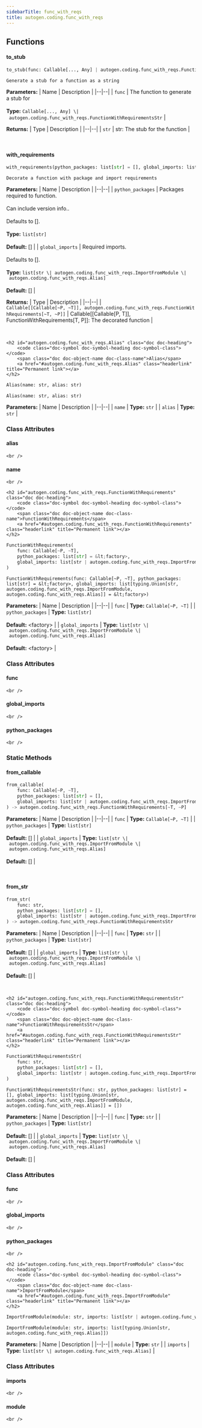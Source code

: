 ```yaml
---
sidebarTitle: func_with_reqs
title: autogen.coding.func_with_reqs
---
```


## Functions

<code class="doc-symbol doc-symbol-heading doc-symbol-function"></code>
#### to_stub
<a href="#autogen.coding.func_with_reqs..to_stub" class="headerlink" title="Permanent link"></a>

```python
to_stub(func: Callable[..., Any] | autogen.coding.func_with_reqs.FunctionWithRequirementsStr) -> str
```

    Generate a stub for a function as a string

<b>Parameters:</b>
| Name | Description |
|--|--|
| `func` | The function to generate a stub for<br/><br/>**Type:** `Callable[..., Any] \| autogen.coding.func_with_reqs.FunctionWithRequirementsStr` |

<b>Returns:</b>
| Type | Description |
|--|--|
| `str` | str: The stub for the function |

<br />

<code class="doc-symbol doc-symbol-heading doc-symbol-function"></code>
#### with_requirements
<a href="#autogen.coding.func_with_reqs..with_requirements" class="headerlink" title="Permanent link"></a>

```python
with_requirements(python_packages: list[str] = [], global_imports: list[str | autogen.coding.func_with_reqs.ImportFromModule | autogen.coding.func_with_reqs.Alias] = []) -> Callable[[Callable[~P, ~T]], autogen.coding.func_with_reqs.FunctionWithRequirements[~T, ~P]]
```

    Decorate a function with package and import requirements

<b>Parameters:</b>
| Name | Description |
|--|--|
| `python_packages` | Packages required to function.<br/><br/>Can include version info..<br/><br/>Defaults to [].<br/><br/>**Type:** `list[str]`<br/><br/>**Default:** [] |
| `global_imports` | Required imports.<br/><br/>Defaults to [].<br/><br/>**Type:** `list[str \| autogen.coding.func_with_reqs.ImportFromModule \| autogen.coding.func_with_reqs.Alias]`<br/><br/>**Default:** [] |

<b>Returns:</b>
| Type | Description |
|--|--|
| `Callable[[Callable[~P, ~T]], autogen.coding.func_with_reqs.FunctionWithRequirements[~T, ~P]]` | Callable[[Callable[P, T]], FunctionWithRequirements[T, P]]: The decorated function |

<br />

    <h2 id="autogen.coding.func_with_reqs.Alias" class="doc doc-heading">
        <code class="doc-symbol doc-symbol-heading doc-symbol-class"></code>
        <span class="doc doc-object-name doc-class-name">Alias</span>
        <a href="#autogen.coding.func_with_reqs.Alias" class="headerlink" title="Permanent link"></a>
    </h2>

```python
Alias(name: str, alias: str)
```

    Alias(name: str, alias: str)

<b>Parameters:</b>
| Name | Description |
|--|--|
| `name` | **Type:** `str` |
| `alias` | **Type:** `str` |

### Class Attributes

<code class="doc-symbol doc-symbol-heading doc-symbol-attribute"></code>
#### alias
<a href="#autogen.coding.func_with_reqs.Alias.alias" class="headerlink" title="Permanent link"></a>

    <br />

<code class="doc-symbol doc-symbol-heading doc-symbol-attribute"></code>
#### name
<a href="#autogen.coding.func_with_reqs.Alias.name" class="headerlink" title="Permanent link"></a>

    <br />

    <h2 id="autogen.coding.func_with_reqs.FunctionWithRequirements" class="doc doc-heading">
        <code class="doc-symbol doc-symbol-heading doc-symbol-class"></code>
        <span class="doc doc-object-name doc-class-name">FunctionWithRequirements</span>
        <a href="#autogen.coding.func_with_reqs.FunctionWithRequirements" class="headerlink" title="Permanent link"></a>
    </h2>

```python
FunctionWithRequirements(
    func: Callable[~P, ~T],
    python_packages: list[str] = &lt;factory>,
    global_imports: list[str | autogen.coding.func_with_reqs.ImportFromModule | autogen.coding.func_with_reqs.Alias] = &lt;factory>
)
```

    FunctionWithRequirements(func: Callable[~P, ~T], python_packages: list[str] = &lt;factory>, global_imports: list[typing.Union[str, autogen.coding.func_with_reqs.ImportFromModule, autogen.coding.func_with_reqs.Alias]] = &lt;factory>)

<b>Parameters:</b>
| Name | Description |
|--|--|
| `func` | **Type:** `Callable[~P, ~T]` |
| `python_packages` | **Type:** `list[str]`<br/><br/>**Default:** &lt;factory> |
| `global_imports` | **Type:** `list[str \| autogen.coding.func_with_reqs.ImportFromModule \| autogen.coding.func_with_reqs.Alias]`<br/><br/>**Default:** &lt;factory> |

### Class Attributes

<code class="doc-symbol doc-symbol-heading doc-symbol-attribute"></code>
#### func
<a href="#autogen.coding.func_with_reqs.FunctionWithRequirements.func" class="headerlink" title="Permanent link"></a>

    <br />

<code class="doc-symbol doc-symbol-heading doc-symbol-attribute"></code>
#### global_imports
<a href="#autogen.coding.func_with_reqs.FunctionWithRequirements.global_imports" class="headerlink" title="Permanent link"></a>

    <br />

<code class="doc-symbol doc-symbol-heading doc-symbol-attribute"></code>
#### python_packages
<a href="#autogen.coding.func_with_reqs.FunctionWithRequirements.python_packages" class="headerlink" title="Permanent link"></a>

    <br />

### Static Methods

<code class="doc-symbol doc-symbol-heading doc-symbol-method"></code>
#### from_callable
<a href="#autogen.coding.func_with_reqs.FunctionWithRequirements.from_callable" class="headerlink" title="Permanent link"></a>

```python
from_callable(
    func: Callable[~P, ~T],
    python_packages: list[str] = [],
    global_imports: list[str | autogen.coding.func_with_reqs.ImportFromModule | autogen.coding.func_with_reqs.Alias] = []
) -> autogen.coding.func_with_reqs.FunctionWithRequirements[~T, ~P]
```

    

<b>Parameters:</b>
| Name | Description |
|--|--|
| `func` | **Type:** `Callable[~P, ~T]` |
| `python_packages` | **Type:** `list[str]`<br/><br/>**Default:** [] |
| `global_imports` | **Type:** `list[str \| autogen.coding.func_with_reqs.ImportFromModule \| autogen.coding.func_with_reqs.Alias]`<br/><br/>**Default:** [] |

<br />

<code class="doc-symbol doc-symbol-heading doc-symbol-method"></code>
#### from_str
<a href="#autogen.coding.func_with_reqs.FunctionWithRequirements.from_str" class="headerlink" title="Permanent link"></a>

```python
from_str(
    func: str,
    python_packages: list[str] = [],
    global_imports: list[str | autogen.coding.func_with_reqs.ImportFromModule | autogen.coding.func_with_reqs.Alias] = []
) -> autogen.coding.func_with_reqs.FunctionWithRequirementsStr
```

    

<b>Parameters:</b>
| Name | Description |
|--|--|
| `func` | **Type:** `str` |
| `python_packages` | **Type:** `list[str]`<br/><br/>**Default:** [] |
| `global_imports` | **Type:** `list[str \| autogen.coding.func_with_reqs.ImportFromModule \| autogen.coding.func_with_reqs.Alias]`<br/><br/>**Default:** [] |

<br />

    <h2 id="autogen.coding.func_with_reqs.FunctionWithRequirementsStr" class="doc doc-heading">
        <code class="doc-symbol doc-symbol-heading doc-symbol-class"></code>
        <span class="doc doc-object-name doc-class-name">FunctionWithRequirementsStr</span>
        <a href="#autogen.coding.func_with_reqs.FunctionWithRequirementsStr" class="headerlink" title="Permanent link"></a>
    </h2>

```python
FunctionWithRequirementsStr(
    func: str,
    python_packages: list[str] = [],
    global_imports: list[str | autogen.coding.func_with_reqs.ImportFromModule | autogen.coding.func_with_reqs.Alias] = []
)
```

    FunctionWithRequirementsStr(func: str, python_packages: list[str] = [], global_imports: list[typing.Union[str, autogen.coding.func_with_reqs.ImportFromModule, autogen.coding.func_with_reqs.Alias]] = [])

<b>Parameters:</b>
| Name | Description |
|--|--|
| `func` | **Type:** `str` |
| `python_packages` | **Type:** `list[str]`<br/><br/>**Default:** [] |
| `global_imports` | **Type:** `list[str \| autogen.coding.func_with_reqs.ImportFromModule \| autogen.coding.func_with_reqs.Alias]`<br/><br/>**Default:** [] |

### Class Attributes

<code class="doc-symbol doc-symbol-heading doc-symbol-attribute"></code>
#### func
<a href="#autogen.coding.func_with_reqs.FunctionWithRequirementsStr.func" class="headerlink" title="Permanent link"></a>

    <br />

<code class="doc-symbol doc-symbol-heading doc-symbol-attribute"></code>
#### global_imports
<a href="#autogen.coding.func_with_reqs.FunctionWithRequirementsStr.global_imports" class="headerlink" title="Permanent link"></a>

    <br />

<code class="doc-symbol doc-symbol-heading doc-symbol-attribute"></code>
#### python_packages
<a href="#autogen.coding.func_with_reqs.FunctionWithRequirementsStr.python_packages" class="headerlink" title="Permanent link"></a>

    <br />

    <h2 id="autogen.coding.func_with_reqs.ImportFromModule" class="doc doc-heading">
        <code class="doc-symbol doc-symbol-heading doc-symbol-class"></code>
        <span class="doc doc-object-name doc-class-name">ImportFromModule</span>
        <a href="#autogen.coding.func_with_reqs.ImportFromModule" class="headerlink" title="Permanent link"></a>
    </h2>

```python
ImportFromModule(module: str, imports: list[str | autogen.coding.func_with_reqs.Alias])
```

    ImportFromModule(module: str, imports: list[typing.Union[str, autogen.coding.func_with_reqs.Alias]])

<b>Parameters:</b>
| Name | Description |
|--|--|
| `module` | **Type:** `str` |
| `imports` | **Type:** `list[str \| autogen.coding.func_with_reqs.Alias]` |

### Class Attributes

<code class="doc-symbol doc-symbol-heading doc-symbol-attribute"></code>
#### imports
<a href="#autogen.coding.func_with_reqs.ImportFromModule.imports" class="headerlink" title="Permanent link"></a>

    <br />

<code class="doc-symbol doc-symbol-heading doc-symbol-attribute"></code>
#### module
<a href="#autogen.coding.func_with_reqs.ImportFromModule.module" class="headerlink" title="Permanent link"></a>

    <br />